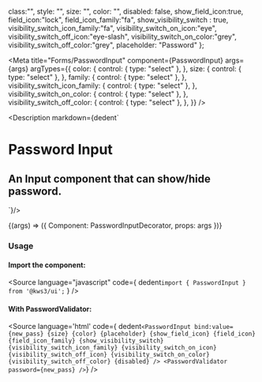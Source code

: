 
  class:"",
  style: "",
  size: "",
  color: "",
  disabled: false,
  show_field_icon:true,
  field_icon:"lock",
  field_icon_family:"fa",
  show_visibility_switch : true,
  visibility_switch_icon_family:"fa",
  visibility_switch_on_icon:"eye",
  visibility_switch_off_icon:"eye-slash",
  visibility_switch_on_color:"grey",
  visibility_switch_off_color:"grey",
  placeholder: "Password"
};


<Version />

<Meta
  title="Forms/PasswordInput"
  component={PasswordInput}
  args={args}
  argTypes={{
    color: {
      control: { type: "select" },
    },
    size: {
      control: { type: "select" },
    },
    family: {
      control: { type: "select" },
    },
    visibility_switch_icon_family: {
      control: { type: "select" },
    },
    visibility_switch_on_color: {
      control: { type: "select" },
    },
    visibility_switch_off_color: {
      control: { type: "select" },
    },
  }}
/>

<Description markdown={dedent`
# Password Input
## An Input component that can show/hide password.
`}/>

<Canvas>
  <Story
  name="PasswordInput"
  args={args}
  >
  {(args) => ({
    Component: PasswordInputDecorator,
    props: args
  })}
  </Story>
</Canvas>

<ArgsTable story="PasswordInput" />

### Usage
#### Import the component:
<Source
  language="javascript"
  code={
    dedent`import { PasswordInput } from '@kws3/ui';`
  }
/>



#### With PasswordValidator:
<Source
  language='html'
  code={ dedent`
    <PasswordInput
      bind:value={new_pass}
      {size}
      {color}
      {placeholder}
      {show_field_icon}
      {field_icon}
      {field_icon_family}
      {show_visibility_switch}
      {visibility_switch_icon_family}
      {visibility_switch_on_icon}
      {visibility_switch_off_icon}
      {visibility_switch_on_color}
      {visibility_switch_off_color}
      {disabled} />
    <PasswordValidator password={new_pass} />
  `}
/>
